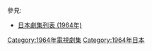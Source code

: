 {{Catnav|頁面分類|...|電視節目|電視劇|每年電視影集|1964年電視影集}}
{{Catnav|頁面分類|...|电视节目|电视剧|各國電視劇|日本電視劇|每年日本電視劇集}}

{{cat year nav
| year = 1964
| cat = 日本電視劇集 
| sortkey = 日本電視劇集
| article = 日本電視劇
| in = 
}}
參見:
*[[日本劇集列表_(1964年)|日本劇集列表 (1964年)]]

[[Category:1964年電視劇集|Category:1964年電視劇集]]
[[Category:1964年日本|Category:1964年日本]]